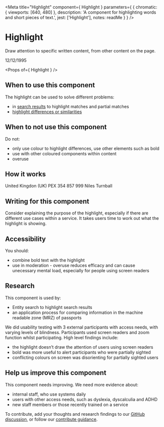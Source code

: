 
<Meta
  title="Highlight"
  component={ Highlight }
  parameters={ {
    chromatic: { viewports: [640, 480] },
    description: 'A component for highlighting words and short pieces of text.',
    jest: ['Highlight'],
    notes: readMe
  } }
/>

# Highlight

Draw attention to specific written content, from other content on the page. 

<Preview withToolbar>
  <Story name="Highlight a Date">
    <Highlight>
      12/12/1995
    </Highlight>
  </Story>
</Preview>

<Props of={ Highlight } />

## When to use this component

The highlight can be used to solve different problems:
* in [search results](/patterns/search-for-something) to highlight matches and partial matches
* [highlight differences or similarities](/patterns/compare-information)

## When to not use this component

Do not:
* only use colour to highlight differences, use other elements such as bold
* use with other coloured components within content
* overuse

## How it works

<Preview>
  <Story name="Highlight Text">
    <Highlight>
      United Kingdon (UK)
    </Highlight>
  </Story>
</Preview>

<Preview>
  <Story name="Highlight an Id">
    <Highlight>
      PEX 354 857 999
    </Highlight>
  </Story>
</Preview>

<Preview>
  <Story name="Highlight a Name">
    <Highlight>
      Niles Turnball
    </Highlight>
  </Story>
</Preview>

## Writing for this component
Consider explaining the purpose of the highlight, especially if there are different use cases within a service. It takes users time to work out what the highlight is showing.

## Accessibility

You should:
* combine bold text with the highlight
* use in moderation - overuse reduces efficacy and can cause unecessary mental load, especially for people using screen readers

## Research

This component is used by:
* Entity search to highlight search results
* an application process for comparing information in the machine readable zone (MRZ) of passports

We did usability testing with 3 external participants with access needs, with varying levels of blindness. Participants used screen readers and zoom function whilst participating. High level findings include:
* the highlight doesn’t draw the attention of users using screen readers
* bold was more useful to alert participants who were partially sighted
* conflicting colours on screen was disorienting for partially sighted users

## Help us improve this component

This component needs improving. We need more evidence about:
* internal staff, who use systems daily
* users with other access needs, such as dyslexia, dyscalculia and ADHD
* new staff members or those recently trained on a service

To contribute, add your thoughts and research findings to our [GitHub discussion](https://github.com/UKHomeOffice/design-system/discussions/455), or follow our [contribute guidance](https://design.homeoffice.gov.uk/contribute).
